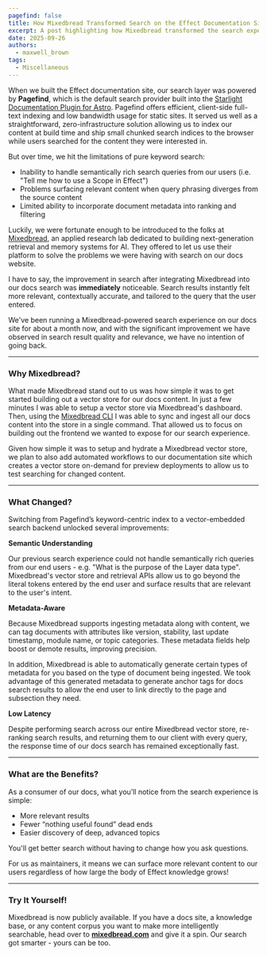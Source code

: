 ```yaml
---
pagefind: false
title: How Mixedbread Transformed Search on the Effect Documentation Site
excerpt: A post highlighting how Mixedbread transformed the search experience on the Effect documentation website.
date: 2025-09-26
authors:
  - maxwell_brown
tags:
  - Miscellaneous
---
```


When we built the Effect documentation site, our search layer was powered by **Pagefind**, which is the default search provider built into the [Starlight Documentation Plugin for Astro](https://starlight.astro.build/guides/site-search/). Pagefind offers efficient, client-side full-text indexing and low bandwidth usage for static sites. It served us well as a straightforward, zero-infrastructure solution allowing us to index our content at build time and ship small chunked search indices to the browser while users searched for the content they were interested in. 

But over time, we hit the limitations of pure keyword search: 
- Inability to handle semantically rich search queries from our users (i.e. "Tell me how to use a Scope in Effect")
- Problems surfacing relevant content when query phrasing diverges from the source content
- Limited ability to incorporate document metadata into ranking and filtering

Luckily, we were fortunate enough to be introduced to the folks at [Mixedbread](https://mixedbread.com/), an applied research lab dedicated to building next-generation retrieval and memory systems for AI. They offered to let us use their platform to solve the problems we were having with search on our docs website.

I have to say, the improvement in search after integrating Mixedbread into our docs search was **immediately** noticeable. Search results instantly felt more relevant, contextually accurate, and tailored to the query that the user entered.

We've been running a Mixedbread-powered search experience on our docs site for about a month now, and with the significant improvement we have observed in search result quality and relevance, we have no intention of going back.

---

### Why Mixedbread? 

What made Mixedbread stand out to us was how simple it was to get started building out a vector store for our docs content. In just a few minutes I was able to setup a vector store via Mixedbread's dashboard. Then, using the [Mixedbread CLI](https://www.mixedbread.com/cli/) I was able to sync and ingest all our docs content into the store in a single command. That allowed us to focus on building out the frontend we wanted to expose for our search experience.

Given how simple it was to setup and hydrate a Mixedbread vector store, we plan to also add automated workflows to our documentation site which creates a vector store on-demand for preview deployments to allow us to test searching for changed content.

---

### What Changed?

Switching from Pagefind’s keyword-centric index to a vector-embedded search backend unlocked several improvements:

**Semantic Understanding**

Our previous search experience could not handle semantically rich queries from our end users - e.g. "What is the purpose of the Layer data type". Mixedbread's vector store and retrieval APIs allow us to go beyond the literal tokens entered by the end user and surface results that are relevant to the user's intent. 

**Metadata-Aware**

Because Mixedbread supports ingesting metadata along with content, we can tag documents with attributes like version, stability, last update timestamp, module name, or topic categories. These metadata fields help boost or demote results, improving precision.

In addition, Mixedbread is able to automatically generate certain types of metadata for you based on the type of document being ingested. We took advantage of this generated metadata to generate anchor tags for docs search results to allow the end user to link directly to the page and subsection they need.

**Low Latency**

Despite performing search across our entire Mixedbread vector store, re-ranking search results, and returning them to our client with every query, the response time of our docs search has remained exceptionally fast.

---

### What are the Benefits?

As a consumer of our docs, what you’ll notice from the search experience is simple: 
- More relevant results
- Fewer “nothing useful found” dead ends
- Easier discovery of deep, advanced topics

You'll get better search without having to change how you ask questions.

For us as maintainers, it means we can surface more relevant content to our users regardless of how large the body of Effect knowledge grows!

---

### Try It Yourself!

Mixedbread is now publicly available. If you have a docs site, a knowledge base, or any content corpus you want to make more intelligently searchable, head over to **[mixedbread.com](https://mixedbread.com)** and give it a spin. Our search got smarter - yours can be too.

